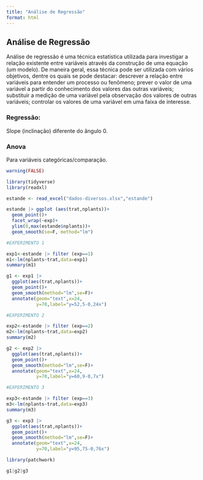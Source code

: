 ```yaml
---
title: "Análise de Regressão"
format: html
---
```


## Análise de Regressão
Análise de regressão é uma técnica estatística utilizada para investigar a relação existente entre variáveis através da construção de uma equação (um modelo). De maneira geral, essa técnica pode ser utilizada com vários objetivos, dentre os quais se pode destacar: descrever a relação entre variáveis para entender um processo ou fenômeno; prever o valor de uma variável a partir do conhecimento dos valores das outras variáveis; substituir a medição de uma variável pela observação dos valores de outras variáveis; controlar os valores de uma variável em uma faixa de interesse.

### Regressão: 
Slope (inclinação) diferente do ângulo 0.

### Anova
Para variáveis categóricas/comparação.

```r
warning(FALSE)

library(tidyverse)
library(readxl)

estande <- read_excel("dados-diversos.xlsx","estande")

estande |> ggplot (aes(trat,nplants))+
  geom_point()+
  facet_wrap(~exp)+
  ylim(0,max(estande$nplants))+
  geom_smooth(se=F, method="lm")
```

```r
#EXPERIMENTO 1

exp1<-estande |> filter (exp==1)
m1<-lm(nplants~trat,data=exp1)
summary(m1)

g1 <- exp1 |> 
  ggplot(aes(trat,nplants))+
  geom_point()+
  geom_smooth(method="lm",se=F)+
  annotate(geom="text",x=24,
           y=70,label="y=52,5-0,24x")
```

```r
#EXPERIMENTO 2

exp2<-estande |> filter (exp==2)
m2<-lm(nplants~trat,data=exp2)
summary(m2)

g2 <- exp2 |> 
  ggplot(aes(trat,nplants))+
  geom_point()+
  geom_smooth(method="lm",se=F)+
  annotate(geom="text",x=24,
           y=70,label="y=60,9-0,7x")
```

```r
#EXPERIMENTO 3

exp3<-estande |> filter (exp==3)
m3<-lm(nplants~trat,data=exp3)
summary(m3)

g3 <- exp3 |> 
  ggplot(aes(trat,nplants))+
  geom_point()+
  geom_smooth(method="lm",se=F)+
  annotate(geom="text",x=24,
           y=70,label="y=95,75-0,76x")
```

```r
library(patchwork)

g1|g2|g3
```

